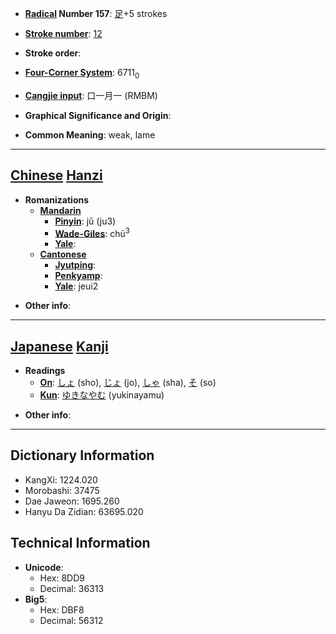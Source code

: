 * '''[[Wiktionary:Chinese radical index| Radical]] Number 157''': [[Wiktionary:Chinese radical index 足|足]]+5 strokes

* '''[[Wiktionary:Chinese total strokes index|Stroke number]]''': [[Wiktionary:Chinese total strokes index 12|12]]

* '''Stroke order''': 

* '''[[Wiktionary:Chinese four corner index|Four-Corner System]]''': 6711<sub>0</sub>

* '''[[Wiktionary:Chinese Cangjie index|Cangjie input]]''': 口一月一 (RMBM)

* '''Graphical Significance and Origin''': 

* '''Common Meaning''': weak, lame

----

== [[Chinese]] [[Hanzi]] ==

* '''Romanizations'''
** '''[[Mandarin]]'''
*** '''[[Pinyin]]''': jǔ (ju3)
*** '''[[Wade-Giles]]''': chü<sup>3</sup>
*** '''[[Yale]]''': 
** '''[[Cantonese]]'''
*** '''[[Jyutping]]''':
*** '''[[Penkyamp]]''': 
*** '''[[Yale]]''': jeui2

* '''Other info''': 

----

== [[Japanese]] [[Kanji]] ==

* '''Readings'''
** '''[[On]]''': [[しょ]] (sho), [[じょ]] (jo), [[しゃ]] (sha), [[そ]] (so)
** '''[[Kun]]''': [[ゆきなやむ]] (yukinayamu)

* '''Other info''':  

----

== Dictionary Information ==

* KangXi: 1224.020
* Morobashi: 37475
* Dae Jaweon: 1695.260
* Hanyu Da Zidian: 63695.020

== Technical Information ==

* '''Unicode''':
** Hex: 8DD9
** Decimal: 36313
* '''Big5''':
** Hex: DBF8
** Decimal: 56312